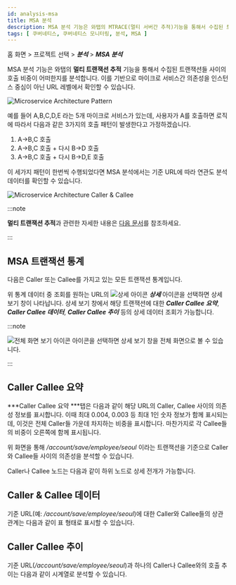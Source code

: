 ```yaml
---
id: analysis-msa
title: MSA 분석
description: MSA 분석 기능은 와탭의 MTRACE(멀티 서버간 추적)기능을 통해서 수집된 트랜잭션들 사이의 호출 비중이 어떠한지를 분석합니다.
tags: [ 쿠버네티스, 쿠버네티스 모니터링, 분석, MSA ]
---
```


홈 화면 > 프로젝트 선택 > ***분석*** > ***MSA 분석***

MSA 분석 기능은 와탭의 **멀티 트랜잭션 추적** 기능을 통해서 수집된 트랜잭션들 사이의 호출 비중이 어떠한지를 분석합니다. 이를 기반으로 마이크로 서비스간 의존성을 인스턴스 중심이 아닌 URL 레벨에서 확인할 수 있습니다.

![Microservice Architecture Pattern](https://img.whatap.io/media/images/whatap_application_analysis_msa_pattern.png)

예를 들어 A,B,C,D,E 라는 5개 마이크로 서비스가 있는데, 사용자가 A를 호출하면 로직에 따라서 다음과 같은 3가지의 호출 패턴이 발생한다고 가정하겠습니다. 

1. A→B,C 호출
1. A→B,C 호출 + 다시 B→D 호출
1. A→B,C 호출 + 다시 B→D,E 호출 

이 세가지 패턴이 한번씩 수행되었다면 MSA 분석에서는 기준 URL에 따라 연관도 분석 데이터를 확인할 수 있습니다.

![Microservice Architecture Caller & Callee](https://img.whatap.io/media/images/whatap_application_analysis_msa_caller_callee.png)

:::note

**멀티 트랜잭션 추적**과 관련한 자세한 내용은 [다음 문서](../java/trs-multi-trace)를 참조하세요.

:::


## MSA 트랜잭션 통계

다음은 Caller 또는 Callee를 가지고 있는 모든 트랜잭션 통계입니다.

<ImgLang img='whatap_application_analysis_msa_2.png' desc='MSA 분석' />

위 통계 데이터 중 조회를 원하는 URL의 ![상세 아이콘](/img/ic-pageview.svg) ***상세*** 아이콘을 선택하면 상세 보기 창이 나타납니다. 상세 보기 창에서 해당 트랜잭션에 대한 ***Caller Callee 요약***, ***Caller Callee 데이터***, ***Caller Callee 추이*** 등의 상세 데이터 조회가 가능합니다. 

:::note 

![전체 화면 보기 아이콘](/img/ico-detail-mode.svg) 아이콘을 선택하면 상세 보기 창을 전체 화면으로 볼 수 있습니다.

:::

## Caller Callee 요약

***Caller Callee 요약 ***탭은 다음과 같이 해당 URL의 Caller, Callee 사이의 의존성 정보를 표시합니다. 이때 최대 0.004, 0.003 등 최대 1인 숫자 정보가 함께 표시되는데, 이것은 전체 Caller들 가운데 차지하는 비중을 표시합니다. 마찬가지로 각 Callee들의 비중이 오른쪽에 함께 표시됩니다.

<ImgLang img='whatap_application_analysis_msa_3.png' desc='Caller Callee 요약' />

위 화면을 통해 */account/save/employee/seoul* 이라는 트랜잭션을 기준으로 Caller와 Callee들 사이의 의존성을 분석할 수 있습니다.

Caller나 Callee 노드는 다음과 같이 하위 노드로 상세 전개가 가능합니다.

<ImgLang img='whatap_application_analysis_msa_4.png' desc='Caller Callee 하위 노드 상세 전개' />

## Caller & Callee 데이터

기준 URL(예: */account/save/employee/seoul*)에 대한 Caller와 Callee들의 상관관계는 다음과 같이 표 형태로 표시할 수 있습니다.

<ImgLang img='whatap_application_analysis_msa_5.png' desc='Caller와 Callee들의 상관관계' />

## Caller Callee 추이

기준 URL(*/account/save/employee/seoul*)과 하나의 Caller나 Callee와의 호출 추이는 다음과 같이 시계열로 분석할 수 있습니다. 

<ImgLang img='whatap_application_analysis_msa_6.png' desc='Caller Callee 추이' />

<!-- 

>

위 화면은 /account/save/employee/seoul, /account/delete/division/daejun이라는 URL을 호출하는 추이가 어떠했는지 표현한 것입니다.

-->